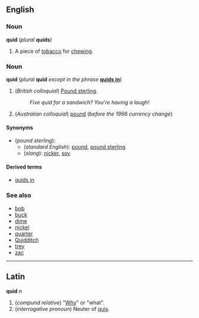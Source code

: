 ==English==
===Noun===
'''quid''' (''plural'' '''quids''')

#A piece of [[tobacco]] for [[chew]]ing.

===Noun===
'''quid''' (''plural'' '''quid''' ''except in the phrase'' '''[[quids in]]''')<!--this is correct: the plural is the same as the singular-->

#(''British colloquial'') [[Pound sterling]].
#:''Five quid for a sandwich?  You're having a laugh!''
#(''Australian colloquial'') [[pound]] (''before the 1966 currency change'')

====Synonyms====
*(''pound sterling''):
**(''standard English''): [[pound]], [[pound sterling]]
**(''slang''): [[nicker]], [[sov]]

====Derived terms====
*[[quids in]]

===See also===
*[[bob]]
*[[buck]]
*[[dime]]
*[[nickel]]
*[[quarter]]
*[[Quidditch]]
*[[trey]]
*[[zac]]

----

==Latin==
'''quid''' ''n''
# (''compund relative'') "[[Why]]" or "what".
# (''interrogative pronoun'') Neuter of [[quis]].